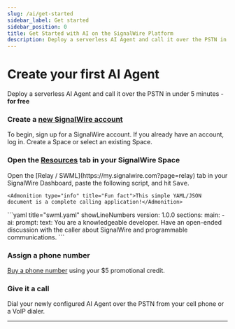 ```yaml
---
slug: /ai/get-started
sidebar_label: Get started
sidebar_position: 0
title: Get Started with AI on the SignalWire Platform
description: Deploy a serverless AI Agent and call it over the PSTN in under 5 minutes - for free
---
```



# Create your first AI Agent

<Subtitle>Deploy a serverless AI Agent and call it over the PSTN in under 5 minutes - **for free**</Subtitle>

<Steps>

### Create a <a href="https://id.signalwire.com/onboarding" target="_blank">new SignalWire account</a>

To begin, sign up for a SignalWire account. 
If you already have an account, log in.
Create a Space or select an existing Space.

### Open the <a href="https://my.signalwire.com?page=resources" target="_blank">Resources</a> tab in your SignalWire Space

<div class="row">
  <div class="col col--6">
    Open the [Relay / SWML](https://my.signalwire.com?page=relay) tab in your SignalWire Dashboard,
    paste the following script, and hit <kbd>Save</kbd>.

    <Admonition type="info" title="Fun fact">This simple YAML/JSON document is a complete calling application!</Admonition>
  </div>
  <div class="col col--6">
  ```yaml title="swml.yaml" showLineNumbers
  version: 1.0.0
  sections:
    main:
      - ai:
          prompt:
            text: You are a knowledgeable developer. Have an open-ended discussion with the caller about SignalWire and programmable communications.
  ```
  </div>
</div>

### Assign a phone number

[Buy a phone number](https://my.signalwire.com?page=relay) using your $5 promotional credit.

### Give it a call

Dial your newly configured AI Agent over the PSTN from your cell phone or a VoIP dialer.

</Steps>

---

<DocCardList />